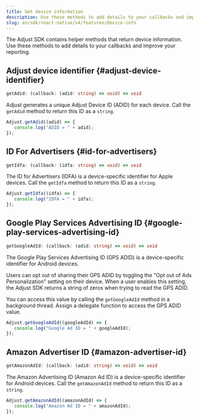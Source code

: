 ```yaml
---
title: Get device information
description: Use these methods to add details to your callbacks and improve your reporting.
slug: en/sdk/react-native/v4/features/device-info
---
```


The Adjust SDK contains helper methods that return device information. Use these methods to add details to your callbacks and improve your reporting.

## Adjust device identifier {#adjust-device-identifier}

<CodeBlock title="Method signature">

```ts
getAdid: (callback: (adid: string) => void) => void
```

</CodeBlock>

Adjust generates a unique Adjust Device ID (ADID) for each device. Call the `getAdid` method to return this ID as a `string`.

```jsx
Adjust.getAdid((adid) => {
   console.log("ADID = " + adid);
});
```

## ID For Advertisers {#id-for-advertisers}

<CodeBlock title="Method signature">

```ts
getIdfa: (callback: (idfa: string) => void) => void
```

</CodeBlock>

The ID for Advertisers (IDFA) is a device-specific identifier for Apple devices. Call the `getIdfa` method to return this ID as a `string`.

```jsx
Adjust.getIdfa((idfa) => {
   console.log("IDFA = " + idfa);
});
```

## Google Play Services Advertising ID {#google-play-services-advertising-id}

<CodeBlock title="Method signature">

```ts
getGoogleAdId: (callback: (adid: string) => void) => void
```

</CodeBlock>

The Google Play Services Advertising ID (GPS ADID) is a device-specific identifier for Android devices.

Users can opt out of sharing their GPS ADID by toggling the "Opt out of Ads Personalization" setting on their device. When a user enables this setting, the Adjust SDK returns a string of zeros when trying to read the GPS ADID.

You can access this value by calling the `getGoogleAdId` method in a background thread. Assign a delegate function to access the GPS ADID value.

```jsx
Adjust.getGoogleAdId((googleAdId) => {
   console.log("Google Ad ID = " + googleAdId);
});
```

## Amazon Advertiser ID {#amazon-advertiser-id}

<CodeBlock title="Method signature">

```ts
getAmazonAdId: (callback: (adid: string) => void) => void
```

</CodeBlock>

The Amazon Advertising ID (Amazon Ad ID) is a device-specific identifier for Android devices. Call the `getAmazonAdId` method to return this ID as a `string`.

```jsx
Adjust.getAmazonAdId((amazonAdId) => {
   console.log("Amazon Ad ID = " + amazonAdId);
});
```
